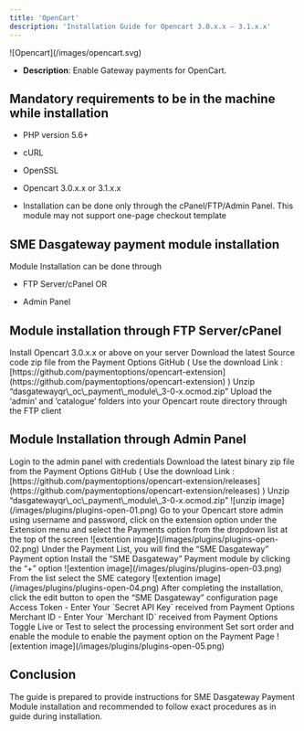 ```yaml
---
title: 'OpenCart'
description: 'Installation Guide for Opencart 3.0.x.x – 3.1.x.x'
---
```


<Card title="OpenCart">
  ![Opencart](/images/opencart.svg)

  * **Description**: Enable Gateway payments for OpenCart.
</Card>

## **Mandatory requirements to be in the machine while installation**

* PHP version 5.6+

* cURL

* OpenSSL

* Opencart 3.0.x.x or 3.1.x.x

* Installation can be done only through the cPanel/FTP/Admin Panel. This module may not support one-page checkout template

## **SME Dasgateway payment module installation**

Module Installation can be done through

* FTP Server/cPanel OR

* Admin Panel

## **Module installation through FTP Server/cPanel**

<Steps>
  <Step>
    Install Opencart 3.0.x.x or above on your server
  </Step>

  <Step>
    Download the latest Source code zip file from the Payment Options GitHub
    ( Use the download   Link : [https://github.com/paymentoptions/opencart-extension](https://github.com/paymentoptions/opencart-extension) )
  </Step>

  <Step>
    Unzip “dasgatewayqr\_oc\_payment\_module\_3-0-x.ocmod.zip”
  </Step>

  <Step>
    Upload the ‘admin’ and ‘catalogue’ folders into your Opencart route directory through the FTP client
  </Step>
</Steps>

## **Module Installation through Admin Panel**

<Steps>
  <Step>
    Login to the admin panel with credentials
  </Step>

  <Step>
    Download the latest binary zip file from the Payment Options GitHub
    ( Use the download Link : [https://github.com/paymentoptions/opencart-extension/releases](https://github.com/paymentoptions/opencart-extension/releases) )
  </Step>

  <Step>
    Unzip “dasgatewayqr\_oc\_payment\_module\_3-0-x.ocmod.zip”
    ![unzip image](/images/plugins/plugins-open-01.png)
  </Step>

  <Step title="After the installation by any of the methods given above, proceed with steps">
    Go to your Opencart store admin using username and password, click on the extension option under the Extension menu and select the Payments option from the dropdown list at the top of the screen
    ![extention image](/images/plugins/plugins-open-02.png)
  </Step>

  <Step>
    Under the Payment List, you will find the “SME Dasgateway” Payment option
  </Step>

  <Step>
    Install the “SME Dasgateway” Payment module by clicking the “+” option
    ![extention image](/images/plugins/plugins-open-03.png)
  </Step>

  <Step>
    From the list select the SME category
    ![extention image](/images/plugins/plugins-open-04.png)
  </Step>

  <Step>
    After completing the installation, click the edit button to open the “SME Dasgateway” configuration page
  </Step>

  <Step>
    Access Token - Enter Your `Secret API Key` received from Payment Options
  </Step>

  <Step>
    Merchant ID - Enter Your `Merchant ID` received from Payment Options
  </Step>

  <Step>
    Toggle Live or Test to select the processing environment
  </Step>

  <Step>
    Set sort order and enable the module to enable the payment option on the Payment Page
    ![extention image](/images/plugins/plugins-open-05.png)
  </Step>
</Steps>

## **Conclusion**

The guide is prepared to provide instructions for SME Dasgateway Payment Module installation and recommended to follow exact procedures as in guide during installation.